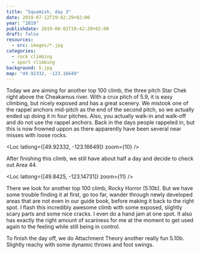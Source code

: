 ```yaml
---
title: "Squamish, day 3"
date: 2019-07-12T19:42:29+02:00
year: "2019"
publishdate: 2019-08-01T19:42:29+02:00
draft: false
resources:
  - src: images/*.jpg
categories:
  - rock climbing
  - sport climbing
background: 5.jpg
map: "49.92332, -123.16649"
---
```


Today we are aiming for another top 100 climb, the three pitch Star Chek right
above the Cheakamus river. With a crux pitch of 5.9, it is easy climbing, but
nicely exposed and has a great scenery. We mistook one of the rappel anchors
mid-pitch as the end of the second pitch, so we actually ended up doing it in
four pitches. Also, you actually walk-in and walk-off and do not use the rappel
anchors. Back in the days people rappeled in, but this is now frowned uppon as
there apparently have been several near misses with loose rocks.

<Loc latlong={[49.92332, -123.16649]} zoom={10} />

<Rimg
  src="1.jpg"
  caption="Gearing up with minimal gear (not much you need for mere three pitches) and the ropes tied to backpacks for the 15 minute hike in."
/>

<Rimg src="2.jpg" alt="Hike in" />

<Gallery>
  <Rimg src="3.jpg" alt="Hike in" />
  <Rimg src="4.jpg" alt="Hike in" />
</Gallery>

<Rimg src="5.jpg" caption="Two other climbers starting the route ahead of us" />

<Gallery>
  <Rimg src="6.jpg" alt="First pitch" />
  <Rimg src="7.jpg" alt="Approaching the climb" />
  <Rimg
    src="8.jpg"
    caption="Getting ready next to the white water of the Cheakamus"
  />
</Gallery>

<Rimg src="9.jpg" alt="Me, Vera, Christine" />

<Rimg src="10.jpg" alt="Me and Christine" />

<Gallery>
  <Rimg src="11.jpg" caption="Me starting the first ptich" />
  <Rimg src="12.jpg" caption="At the first anchors" />
  <Rimg src="13.jpg" alt="Vera at the first anchors" />
</Gallery>
<Gallery large="true">
  <Rimg src="14.jpg" alt="The Cheakamus" />
  <Rimg src="15.jpg" alt="The Cheakamus" />
</Gallery>

<Gallery>
  <Rimg src="16.jpg" alt="Christine and Vera" />
  <Rimg src="17.jpg" caption="Christine starting the next pitch" />
  <Rimg src="18.jpg" alt="Christine leading" />
  <Rimg src="19.jpg" caption="Rope management" />
  <Rimg src="20.jpg" caption="Getting ready to follow the pitch" />
</Gallery>
<Gallery large="true">
  <Rimg src="21.jpg" caption="View from the part I led" />
  <Rimg src="22.jpg" caption="Belaying Christine up" />
</Gallery>
<Gallery>
  <Rimg src="23.jpg" alt="Slabby pitch" />
  <Rimg src="24.jpg" caption="Christine starting the final pitch" />
  <Rimg src="25.jpg" alt="Me waiting" />
</Gallery>
<Gallery large="true">
  <Rimg src="26.jpg" alt="View of the Cheakamus" />
  <Rimg
    src="29.jpg"
    caption="Vera following the last pitch. She has quite some problems getting up there being unused to slabs. But she learned to love slabs by the end of the trip."
  />
</Gallery>

After finishing this climb, we still have about half a day and decide to check
out Area 44.

<Loc latlong={[49.8425, -123.14731]} zoom={11} />

There we look for another top 100 climb, Rocky Horror (5.10b). But
we have some trouble finding it at first, go too far, wander through newly
developed areas that are not even in our guide book, before making it back to
the right spot. I flash this incredibly awesome climb with some exposed,
slightly scary parts and some nice cracks. I even do a hand jam at one spot.
It also has exactly the right amount of scariness for me at the moment to get
used again to the feeling while still being in control.

To finish the day off, we do Attachment Theory another really fun 5.10b.
Slightly reachy with some dynamic throws and foot swings.

<Rimg
  src="31.jpg"
  caption="We only have three copies of the guide book.  Maybe we should have gotten another one or two, just to be safe? ;)"
/>

<Rimg
  src="32.jpg"
  caption="You can get a nice view from Area 44 including the Chief"
/>

<Rimg
  src="33.jpg"
  caption="So much fluffy moss around the West Coast. I love it."
/>

<Nextday />
